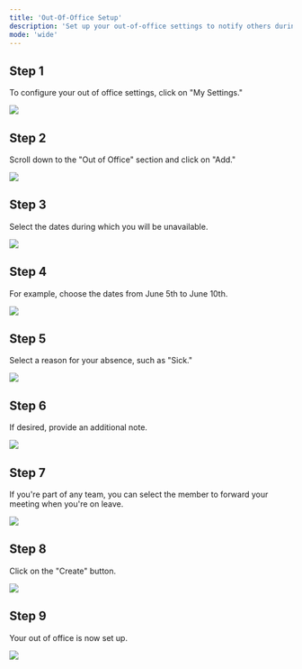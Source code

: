 ```yaml
---
title: 'Out-Of-Office Setup'
description: 'Set up your out-of-office settings to notify others during your absence.'
mode: 'wide'
---
```


## Step 1

To configure your out of office settings, click on "My Settings."

<Frame><img src="/images/out_of_office/image1.webp" /></Frame>

## Step 2

Scroll down to the "Out of Office" section and click on "Add."

<Frame><img src="/images/out_of_office/image2.webp" /></Frame>

## Step 3

Select the dates during which you will be unavailable.

<Frame><img src="/images/out_of_office/image3.webp" /></Frame>

## Step 4

For example, choose the dates from June 5th to June 10th.

<Frame><img src="/images/out_of_office/image4.webp" /></Frame>

## Step 5

Select a reason for your absence, such as "Sick."

<Frame><img src="/images/out_of_office/image55.webp" /></Frame>

## Step 6

If desired, provide an additional note.

<Frame><img src="/images/out_of_office/img6.webp" /></Frame>

## Step 7

If you're part of any team, you can select the member to forward your meeting when you're on leave.

<Frame><img src="/images/out_of_office/img7.webp" /></Frame>

## Step 8

Click on the "Create" button.

<Frame><img src="/images/out_of_office/create.webp" /></Frame>

## Step 9

Your out of office is now set up.

<Frame><img src="/images/out_of_office/img8.webp" /></Frame>

